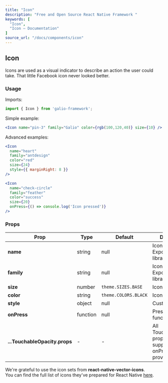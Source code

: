 ```yaml
---
title: "Icon"
description: "Free and Open Source React Native Framework "
keywords: [
  "Icon",
  "Icon – Documentation"
]
source_url: "/docs/components/icon"
---
```


## Icon

Icons are used as a visual indicator to describe an action the user could take. That little Facebook icon never looked better.

### Usage

Imports:

```jsx
import { Icon } from 'galio-framework';
```

Simple example:

```jsx
<Icon name="pin-3" family="Galio" color={rgb(100,120,40)} size={10} />
```

Advanced examples:

```jsx
<Icon 
  name="heart" 
  family="antdesign" 
  color="red" 
  size={24}
  style={{ marginRight: 8 }}
/>

<Icon 
  name="check-circle" 
  family="feather" 
  color="success" 
  size={20}
  onPress={() => console.log('Icon pressed')}
/>
```

### Props

| Prop       | Type     | Default              | Description                                                                 |
|------------|----------|----------------------|-----------------------------------------------------------------------------|
| **name**   | string   | null                 | Icon name from Expo's icon library                                         |
| **family** | string   | null                 | Icon family from Expo's icon library                                       |
| **size**   | number   | `theme.SIZES.BASE`   | Icon size                                                                  |
| **color**  | string   | `theme.COLORS.BLACK` | Icon color                                                                 |
| **style**  | object   | null                 | Custom styles                                                              |
| **onPress**| function | null                 | Press handler function                                                     |
| **...TouchableOpacity.props** | - | - | All TouchableOpacity props are supported when onPress is provided |

We're grateful to use the icon sets from **react-native-vector-icons**.  
You can find the full list of icons they've prepared for React Native [here](https://oblador.github.io/react-native-vector-icons/).
